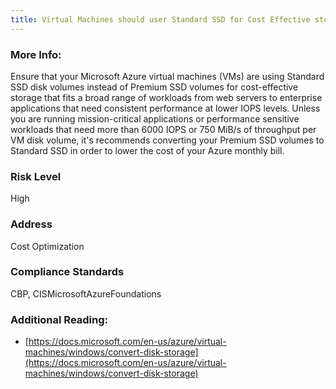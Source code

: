 ```yaml
---
title: Virtual Machines should user Standard SSD for Cost Effective storage
---
```


### More Info:

Ensure that your Microsoft Azure virtual machines (VMs) are using Standard SSD disk volumes instead of Premium SSD volumes for cost-effective storage that fits a broad range of workloads from web servers to enterprise applications that need consistent performance at lower IOPS levels. Unless you are running mission-critical applications or performance sensitive workloads that need more than 6000 IOPS or 750 MiB/s of throughput per VM disk volume, it's recommends converting your Premium SSD volumes to Standard SSD in order to lower the cost of your Azure monthly bill.

### Risk Level

High

### Address

Cost Optimization

### Compliance Standards

CBP, CISMicrosoftAzureFoundations

### Additional Reading:

- [https://docs.microsoft.com/en-us/azure/virtual-machines/windows/convert-disk-storage](https://docs.microsoft.com/en-us/azure/virtual-machines/windows/convert-disk-storage)
